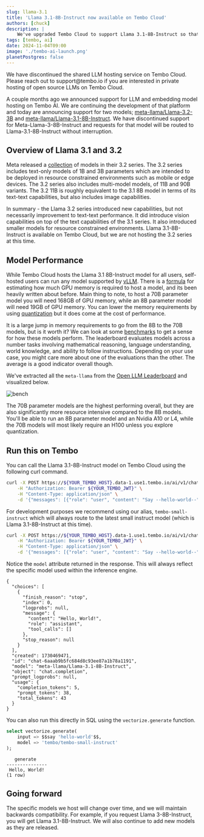 ```yaml
---
slug: llama-3.1
title: 'Llama 3.1-8B-Instruct now available on Tembo Cloud'
authors: [chuck]
description: |
    We've upgraded Tembo Cloud to support Llama 3.1-8B-Instruct so that you can now run the latest models from Meta.
tags: [tembo, ai]
date: 2024-11-04T09:00
image: './tembo-ai-launch.png'
planetPostgres: false
---
```



<Callout variant='warning'>
	We have discontinued the shared LLM hosting service on Tembo Cloud. Please reach out to support@tembo.io if you are interested in private hosting of open source LLMs on Tembo Cloud.
</Callout>

A couple months ago we announced support for LLM and embedding model hosting on Tembo AI.
 We are continuing the development of that platform and today are announcing support for two models; [meta-llama/Llama-3.2-3B](https://huggingface.co/meta-llama/Llama-3.2-3B-Instruct) and [meta-llama/Llama-3.1-8B-Instruct](https://huggingface.co/meta-llama/Llama-3.1-8B-Instruct).
 We have discontinued support for Meta-Llama-3-8B-Instruct and requests for that model will be routed to Llama-3.1-8B-Instruct without interruption.

## Overview of Llama 3.1 and 3.2

Meta released a [collection](https://huggingface.co/collections/meta-llama/llama-32-66f448ffc8c32f949b04c8cf) of models in their 3.2 series.
 The 3.2 series includes text-only models of 1B and 3B parameters which are intended to be deployed in resource constrained environments such as mobile or edge devices.
 The 3.2 series also includes multi-model models, of 11B and 90B variants.
 The 3.2 11B is roughly equivalent to the 3.1 8B model in terms of its text-text capabilities, but also includes image capabilities.

In summary - the Llama 3.2 series introduced new capabilities, but not necessarily improvement to text-text performance. It did introduce vision capabilities on top of the text capabilities of the 3.1 series.
 It also introduced smaller models for resource constrained environments. Llama 3.1-8B-Instruct is available on Tembo Cloud, but we are not hosting the 3.2 series at this time.

## Model Performance

While Tembo Cloud hosts the Llama 3.1 8B-Instruct model for all users, self-hosted users can run any model supported by [vLLM](https://github.com/vllm-project/vllm/blob/main/docs/source/models/supported_models.rst).
 There is a [formula](https://training.continuumlabs.ai/infrastructure/data-and-memory/calculating-gpu-memory-for-serving-llms) for estimating how much GPU memory is required to host a model, and its been heavily written about before.
 Main thing to note, to host a 70B parameter model you will need 168GB of GPU memory, while an 8B parameter model will need 19GB of GPU memory.
 You can lower the memory requirements by using [quantization](https://huggingface.co/docs/transformers/en/main_classes/quantization) but it does come at the cost of performance.

It is a large jump in memory requirements to go from the 8B to the 70B models, but is it worth it?
 We can look at some [benchmarks](https://huggingface.co/spaces/open-llm-leaderboard/open_llm_leaderboard) to get a sense for how these models perform.
 The leaderboard evaluates models across a number tasks involving mathematical reasoning, language understanding, world knowledge, and ability to follow instructions.
 Depending on your use case, you might care more about one of the evaluations than the other.
 The average is a good indicator overall though.

We've extracted all the `meta-llama` from the [Open LLM Leaderboard](https://huggingface.co/spaces/open-llm-leaderboard/open_llm_leaderboard) and visualized below.

![bench](./image.png)

The 70B parameter models are the highest performing overall, but they are also significantly more resource intensive compared to the 8B models.
 You'll be able to run an 8B parameter model and an Nvidia A10 or L4, while the 70B models will most likely require an H100 unless you explore quantization.

## Run this on Tembo


You can call the Llama 3.1-8B-Instruct model on Tembo Cloud using the following curl command.

```bash
curl -X POST https://${YOUR_TEMBO_HOST}.data-1.use1.tembo.io/ai/v1/chat/completions \
    -H "Authorization: Bearer ${YOUR_TEMBO_JWT}" \
    -H "Content-Type: application/json" \
    -d '{"messages": [{"role": "user", "content": "Say --hello-world--"}], "model": "meta-llama/Llama-3.1-8B-Instruct"}'
```

For development purposes we recommend using our alias, `tembo-small-instruct` which will always route to the latest small instruct model (which is Llama 3.1-8B-Instruct at this time).

```bash
curl -X POST https://${YOUR_TEMBO_HOST}.data-1.use1.tembo.io/ai/v1/chat/completions \
    -H "Authorization: Bearer ${YOUR_TEMBO_JWT}" \
    -H "Content-Type: application/json" \
    -d '{"messages": [{"role": "user", "content": "Say --hello-world--"}], "model": "tembo-small-instruct"}'
```

Notice the `model` attribute returned in the response. This will always reflect the specific model used within the inference engine.

```plaintext
{
  "choices": [
    {
      "finish_reason": "stop",
      "index": 0,
      "logprobs": null,
      "message": {
        "content": "Hello, World!",
        "role": "assistant",
        "tool_calls": []
      },
      "stop_reason": null
    }
  ],
  "created": 1730469471,
  "id": "chat-6aaab9b5fc684d8c93ee87a1b78a1191",
  "model": "meta-llama/Llama-3.1-8B-Instruct",
  "object": "chat.completion",
  "prompt_logprobs": null,
  "usage": {
    "completion_tokens": 5,
    "prompt_tokens": 38,
    "total_tokens": 43
  }
}
```

You can also run this directly in SQL using the `vectorize.generate` function.

```sql
select vectorize.generate(
    input => $$say 'hello-world'$$,
    model => 'tembo/tembo-small-instruct'
);
```

```plaintext
   generate    
---------------
 Hello, World!
(1 row)
```


## Going forward

The specific models we host will change over time, and we will maintain backwards compatibility. For example, if you request Llama 3-8B-Instruct, you will get Llama 3.1-8B-Instruct.
 We will also continue to add new models as they are released. 
